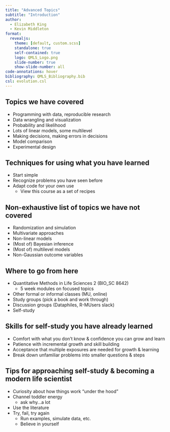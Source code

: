 ```yaml
---
title: "Advanced Topics"
subtitle: "Introduction"
author:
  - Elizabeth King
  - Kevin Middleton
format:
  revealjs:
    theme: [default, custom.scss]
    standalone: true
    self-contained: true
    logo: QMLS_Logo.png
    slide-number: true
    show-slide-number: all
code-annotations: hover
bibliography: QMLS_Bibliography.bib
csl: evolution.csl
---
```


## Topics we have covered

- Programming with data, reproducible research
- Data wrangling and visualization
- Probability and likelihood
- Lots of linear models, some multilevel
- Making decisions, making errors in decisions
- Model comparison
- Experimental design


## Techniques for using what you have learned

- Start simple
- Recognize problems you have seen before
- Adapt code for your own use
    - View this course as a set of recipes


## Non-exhaustive list of topics we have not covered

- Randomization and simulation
- Multivariate approaches
- Non-linear models
- (Most of) Bayesian inference
- (Most of) multilevel models
- Non-Gaussian outcome variables


## Where to go from here

- Quantitative Methods in Life Sciences 2 (BIO_SC 8642)
    - 5 week modules on focused topics
- Other formal or informal classes (MU, online)
- Study groups (pick a book and work through)
- Discussion groups (Dataphiles, R-MUsers slack)
- Self-study


## Skills for self-study you have already learned

- Comfort with what you don't know & confidence you can grow and learn
- Patience with incremental growth and skill building
- Acceptance that multiple exposures are needed for growth & learning
- Break down unfamiliar problems into smaller questions & steps


## Tips for approaching self-study & becoming a modern life scientist

- Curiosity about how things work "under the hood"
- Channel toddler energy
    - ask why...a lot
- Use the literature
- Try, fail, try again
    - Run examples, simulate data, etc.
    - Believe in yourself

